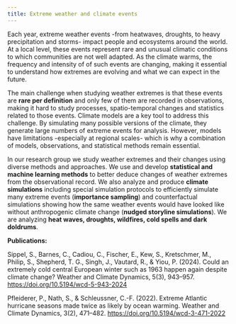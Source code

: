 ```yaml
---
title: Extreme weather and climate events
---
```


Each year, extreme weather events -from heatwaves, droughts, to heavy precipitation and storms- impact people and ecosystems around the world. At a local level, these events represent rare and unusual climatic conditions to which communities are not well adapted. As the climate warms, the frequency and intensity of of such events are changing, making it essential to understand how extremes are evolving and what we can expect in the future.

The main challenge when studying weather extremes is that these events are **rare per definition** and only few of them are recorded in observations, making it hard to study processes, spatio-temporal changes and statistics related to those events. Climate models are a key tool to address this challenge. By simulating many possible versions of the climate, they generate large numbers of extreme events for analysis. However, models have limitations -especially  at regional scales- which is why a combination of models, observations, and statistical methods remain essential.

In our research group we study weather extremes and their changes using diverse methods and approaches. We use and develop **statistical and machine learning methods** to better deduce changes of weather extremes from the observational record. We also analyze and produce **climate simulations** including special simulation protocols to efficiently simulate many extreme events (**importance sampling**) and counterfactual simulations showing how the same weather events would have looked like without anthropogenic climate change (**nudged storyline simulations**). We are analyzing **heat waves, droughts, wildfires, cold spells and dark doldrums**.


**Publications:**

Sippel, S., Barnes, C., Cadiou, C., Fischer, E., Kew, S., Kretschmer, M., Philip, S., Shepherd, T. G., Singh, J., Vautard, R., & Yiou, P. (2024). Could an extremely cold central European winter such as 1963 happen again despite climate change? Weather and Climate Dynamics, 5(3), 943–957. [https://doi.org/10.5194/wcd-5-943-2024](https://doi.org/10.5194/wcd-5-943-2024)

Pfleiderer, P., Nath, S., & Schleussner, C.-F. (2022). Extreme Atlantic hurricane seasons made twice as likely by ocean warming. Weather and Climate Dynamics, 3(2), 471–482. [https://doi.org/10.5194/wcd-3-471-2022](https://doi.org/10.5194/wcd-3-471-2022)